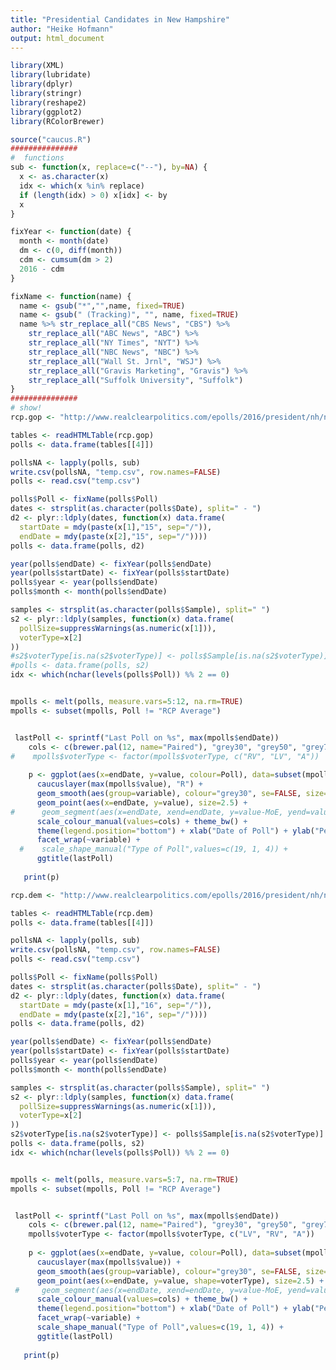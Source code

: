 ```yaml
---
title: "Presidential Candidates in New Hampshire"
author: "Heike Hofmann"
output: html_document
---
```


```r
library(XML)
library(lubridate)
library(dplyr)
library(stringr)
library(reshape2)
library(ggplot2)
library(RColorBrewer)

source("caucus.R")
###############
#  functions
sub <- function(x, replace=c("--"), by=NA) {
  x <- as.character(x)
  idx <- which(x %in% replace)
  if (length(idx) > 0) x[idx] <- by
  x
}

fixYear <- function(date) {
  month <- month(date)
  dm <- c(0, diff(month))
  cdm <- cumsum(dm > 2)
  2016 - cdm
}

fixName <- function(name) {
  name <- gsub("*","",name, fixed=TRUE)
  name <- gsub(" (Tracking)", "", name, fixed=TRUE)
  name %>% str_replace_all("CBS News", "CBS") %>%
    str_replace_all("ABC News", "ABC") %>%
    str_replace_all("NY Times", "NYT") %>%
    str_replace_all("NBC News", "NBC") %>%
    str_replace_all("Wall St. Jrnl", "WSJ") %>%
    str_replace_all("Gravis Marketing", "Gravis") %>%
    str_replace_all("Suffolk University", "Suffolk") 
}
###############
# show! 
rcp.gop <- "http://www.realclearpolitics.com/epolls/2016/president/nh/new_hampshire_republican_presidential_primary-3350.html#polls"

tables <- readHTMLTable(rcp.gop)
polls <- data.frame(tables[[4]])

pollsNA <- lapply(polls, sub)
write.csv(pollsNA, "temp.csv", row.names=FALSE)
polls <- read.csv("temp.csv")

polls$Poll <- fixName(polls$Poll)
dates <- strsplit(as.character(polls$Date), split=" - ")
d2 <- plyr::ldply(dates, function(x) data.frame(
  startDate = mdy(paste(x[1],"15", sep="/")),
  endDate = mdy(paste(x[2],"15", sep="/"))))
polls <- data.frame(polls, d2)

year(polls$endDate) <- fixYear(polls$endDate)
year(polls$startDate) <- fixYear(polls$startDate)
polls$year <- year(polls$endDate)
polls$month <- month(polls$endDate)

samples <- strsplit(as.character(polls$Sample), split=" ")
s2 <- plyr::ldply(samples, function(x) data.frame(
  pollSize=suppressWarnings(as.numeric(x[1])),
  voterType=x[2]
))
#s2$voterType[is.na(s2$voterType)] <- polls$Sample[is.na(s2$voterType)]
#polls <- data.frame(polls, s2)
idx <- which(nchar(levels(polls$Poll)) %% 2 == 0)


mpolls <- melt(polls, measure.vars=5:12, na.rm=TRUE)
mpolls <- subset(mpolls, Poll != "RCP Average")


 lastPoll <- sprintf("Last Poll on %s", max(mpolls$endDate))
    cols <- c(brewer.pal(12, name="Paired"), "grey30", "grey50", "grey70", "grey80", "grey60", "black", "black", "black", "black", "black")
#    mpolls$voterType <- factor(mpolls$voterType, c("RV", "LV", "A"))
    
    p <- ggplot(aes(x=endDate, y=value, colour=Poll), data=subset(mpolls, (year >=2015 & month >=11) | (year >= 2016))) +
      caucuslayer(max(mpolls$value), "R") +
      geom_smooth(aes(group=variable), colour="grey30", se=FALSE, size=.75) +
      geom_point(aes(x=endDate, y=value), size=2.5) + 
#      geom_segment(aes(x=endDate, xend=endDate, y=value-MoE, yend=value+MoE)) +
      scale_colour_manual(values=cols) + theme_bw() +
      theme(legend.position="bottom") + xlab("Date of Poll") + ylab("Percent") +
      facet_wrap(~variable) +
  #    scale_shape_manual("Type of Poll",values=c(19, 1, 4)) +
      ggtitle(lastPoll)
    
   print(p)
```

```r
rcp.dem <- "http://www.realclearpolitics.com/epolls/2016/president/nh/new_hampshire_democratic_presidential_primary-3351.html#polls"

tables <- readHTMLTable(rcp.dem)
polls <- data.frame(tables[[4]])

pollsNA <- lapply(polls, sub)
write.csv(pollsNA, "temp.csv", row.names=FALSE)
polls <- read.csv("temp.csv")

polls$Poll <- fixName(polls$Poll)
dates <- strsplit(as.character(polls$Date), split=" - ")
d2 <- plyr::ldply(dates, function(x) data.frame(
  startDate = mdy(paste(x[1],"16", sep="/")),
  endDate = mdy(paste(x[2],"16", sep="/"))))
polls <- data.frame(polls, d2)

year(polls$endDate) <- fixYear(polls$endDate)
year(polls$startDate) <- fixYear(polls$startDate)
polls$year <- year(polls$endDate)
polls$month <- month(polls$endDate)

samples <- strsplit(as.character(polls$Sample), split=" ")
s2 <- plyr::ldply(samples, function(x) data.frame(
  pollSize=suppressWarnings(as.numeric(x[1])),
  voterType=x[2]
))
s2$voterType[is.na(s2$voterType)] <- polls$Sample[is.na(s2$voterType)]
polls <- data.frame(polls, s2)
idx <- which(nchar(levels(polls$Poll)) %% 2 == 0)


mpolls <- melt(polls, measure.vars=5:7, na.rm=TRUE)
mpolls <- subset(mpolls, Poll != "RCP Average")


 lastPoll <- sprintf("Last Poll on %s", max(mpolls$endDate))
    cols <- c(brewer.pal(12, name="Paired"), "grey30", "grey50", "grey70", "grey80", "grey60", "black", "black")
    mpolls$voterType <- factor(mpolls$voterType, c("LV", "RV", "A"))
    
    p <- ggplot(aes(x=endDate, y=value, colour=Poll), data=subset(mpolls, (year==2016) | (year >=2015 & month >=11))) +
      caucuslayer(max(mpolls$value)) +
      geom_smooth(aes(group=variable), colour="grey30", se=FALSE, size=.75) +
      geom_point(aes(x=endDate, y=value, shape=voterType), size=2.5) + 
 #     geom_segment(aes(x=endDate, xend=endDate, y=value-MoE, yend=value+MoE)) +
      scale_colour_manual(values=cols) + theme_bw() +
      theme(legend.position="bottom") + xlab("Date of Poll") + ylab("Percent") +
      facet_wrap(~variable) +
      scale_shape_manual("Type of Poll",values=c(19, 1, 4)) +
      ggtitle(lastPoll)
    
   print(p)
```